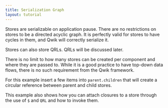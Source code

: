 ```yaml
---
title: Serialization Graph
layout: tutorial
---
```


Stores are serializable on application pause. There are no restrictions on stores to be a directed acyclic graph. It is perfectly valid for stores to have cycles in them, and Qwik will correctly serialize it.

Stores can also store QRLs. QRLs will be discussed later.

There is no limit to how many stores can be created per component and where they are passed to. While it is a good practice to have top-down data flows, there is no such requirement from the Qwik framework.

For this example insert a few items into `parent.children` that will create a circular reference between parent and child stores.

This example also shows how you can attach closures to a store through the use of `$` and `QRL` and how to invoke them.
